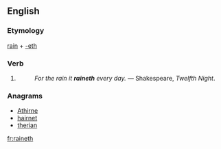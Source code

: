 ==English==

===Etymology===
[[rain]] + [[-eth]]

===Verb===
{{en-verb form}}

# {{archaic third-person singular of|rain}}
#: ''For the rain it '''raineth''' every day.'' &mdash; Shakespeare, ''Twelfth Night''.

===Anagrams===
* [[Athirne#English|Athirne]]
* [[hairnet#English|hairnet]]
* [[therian#English|therian]]

[[fr:raineth]]